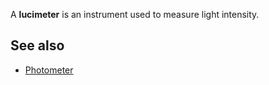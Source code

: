 A '''lucimeter''' is an instrument used to measure light intensity.

== See also ==
*[[Photometer]]


{{stub}}